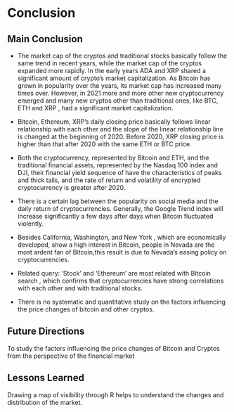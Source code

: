 # Conclusion

## Main Conclusion

- The market cap of the cryptos and traditional stocks basically follow the same trend in recent years, while the market cap of the cryptos expanded more rapidly. In the early years ADA and XRP shared a significant amount of crypto’s market capitalization. As Bitcoin has grown in popularity over the years, its market cap has increased many times over. However, in 2021 more and more other new cryptocurrency emerged and many new cryptos other than traditional ones, like BTC, ETH and XRP , had a significant market capitalization.

- Bitcoin, Ethereum, XRP’s daily closing price basically follows linear relationship with each other and the slope of the linear relationship line is changed at the beginning of 2020. Before 2020, XRP closing price is higher than that after 2020 with the same ETH or BTC price.

- Both the cryptocurrency, represented by Bitcoin and ETH, and the traditional financial assets, represented by the Nasdaq 100 index and DJI, their financial yield sequence of have the characteristics of peaks and thick tails, and the rate of return and volatility of encrypted cryptocurrency is greater after 2020.

- There is a certain lag between the popularity on social media and the daily return of cryptocurrencies. Generally, the Google Trend index will increase significantly a few days after days when Bitcoin fluctuated violently.

- Besides California, Washington, and New York , which are economically developed, show a high interest in Bitcoin, people in Nevada are the most ardent fan of Bitcoin,this result is due to Nevada’s easing policy on cryptocurrencies.

- Related query: ‘Stock’ and ‘Ethereum’ are most related with Bitcoin search , which confirms that cryptocurrencies have strong correlations with each other and with traditional stocks.

- There is no systematic and quantitative study on the factors influencing the price changes of bitcoin and other cryptos.

## Future Directions

To study the factors influencing the price changes of Bitcoin and Cryptos from the perspective of the financial market

## Lessons Learned

Drawing a map of visibility through R helps to understand the changes and distribution of the market.

